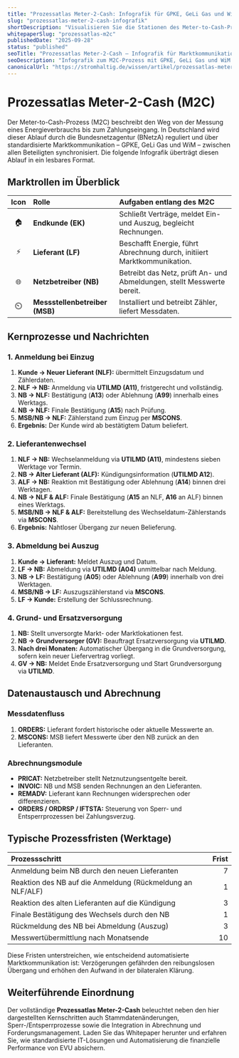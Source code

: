 ```yaml
---
title: "Prozessatlas Meter-2-Cash: Infografik für GPKE, GeLi Gas und WiM"
slug: "prozessatlas-meter-2-cash-infografik"
shortDescription: "Visualisieren Sie die Stationen des Meter-to-Cash-Prozesses – von der Anmeldung über den Lieferantenwechsel bis zur Abrechnung – und erfahren Sie, welche Marktrollen und EDIFACT-Nachrichten dabei zusammenspielen."
whitepaperSlug: "prozessatlas-m2c"
publishedDate: "2025-09-28"
status: "published"
seoTitle: "Prozessatlas Meter-2-Cash – Infografik für Marktkommunikation"
seoDescription: "Infografik zum M2C-Prozess mit GPKE, GeLi Gas und WiM: Marktrollen, Prozessschritte, EDIFACT-Nachrichten und typische Fristen kompakt erklärt."
canonicalUrl: "https://stromhaltig.de/wissen/artikel/prozessatlas-meter-2-cash-infografik"
---
```


# Prozessatlas Meter-2-Cash (M2C)

Der Meter-to-Cash-Prozess (M2C) beschreibt den Weg von der Messung eines Energieverbrauchs bis zum Zahlungseingang. In Deutschland wird dieser Ablauf durch die Bundesnetzagentur (BNetzA) reguliert und über standardisierte Marktkommunikation – GPKE, GeLi Gas und WiM – zwischen allen Beteiligten synchronisiert. Die folgende Infografik überträgt diesen Ablauf in ein lesbares Format.

## Marktrollen im Überblick

| Icon | Rolle | Aufgaben entlang des M2C|
| :---: | :--- | :--- |
| 🏠 | **Endkunde (EK)** | Schließt Verträge, meldet Ein- und Auszug, begleicht Rechnungen. |
| ⚡ | **Lieferant (LF)** | Beschafft Energie, führt Abrechnung durch, initiiert Marktkommunikation. |
| 🌐 | **Netzbetreiber (NB)** | Betreibt das Netz, prüft An- und Abmeldungen, stellt Messwerte bereit. |
| ⏲️ | **Messstellenbetreiber (MSB)** | Installiert und betreibt Zähler, liefert Messdaten. |

## Kernprozesse und Nachrichten

### 1. Anmeldung bei Einzug

1. **Kunde → Neuer Lieferant (NLF):** übermittelt Einzugsdatum und Zählerdaten.
2. **NLF → NB:** Anmeldung via **UTILMD (A11)**, fristgerecht und vollständig.
3. **NB → NLF:** Bestätigung (**A13**) oder Ablehnung (**A99**) innerhalb eines Werktags.
4. **NB → NLF:** Finale Bestätigung (**A15**) nach Prüfung.
5. **MSB/NB → NLF:** Zählerstand zum Einzug per **MSCONS**.
6. **Ergebnis:** Der Kunde wird ab bestätigtem Datum beliefert.

### 2. Lieferantenwechsel

1. **NLF → NB:** Wechselanmeldung via **UTILMD (A11)**, mindestens sieben Werktage vor Termin.
2. **NB → Alter Lieferant (ALF):** Kündigungsinformation (**UTILMD A12**).
3. **ALF → NB:** Reaktion mit Bestätigung oder Ablehnung (**A14**) binnen drei Werktagen.
4. **NB → NLF & ALF:** Finale Bestätigung (**A15** an NLF, **A16** an ALF) binnen eines Werktags.
5. **MSB/NB → NLF & ALF:** Bereitstellung des Wechseldatum-Zählerstands via **MSCONS**.
6. **Ergebnis:** Nahtloser Übergang zur neuen Belieferung.

### 3. Abmeldung bei Auszug

1. **Kunde → Lieferant:** Meldet Auszug und Datum.
2. **LF → NB:** Abmeldung via **UTILMD (A04)** unmittelbar nach Meldung.
3. **NB → LF:** Bestätigung (**A05**) oder Ablehnung (**A99**) innerhalb von drei Werktagen.
4. **MSB/NB → LF:** Auszugszählerstand via **MSCONS**.
5. **LF → Kunde:** Erstellung der Schlussrechnung.

### 4. Grund- und Ersatzversorgung

1. **NB:** Stellt unversorgte Markt- oder Marktlokationen fest.
2. **NB → Grundversorger (GV):** Beauftragt Ersatzversorgung via **UTILMD**.
3. **Nach drei Monaten:** Automatischer Übergang in die Grundversorgung, sofern kein neuer Liefervertrag vorliegt.
4. **GV → NB:** Meldet Ende Ersatzversorgung und Start Grundversorgung via **UTILMD**.

## Datenaustausch und Abrechnung

### Messdatenfluss

1. **ORDERS:** Lieferant fordert historische oder aktuelle Messwerte an.
2. **MSCONS:** MSB liefert Messwerte über den NB zurück an den Lieferanten.

### Abrechnungsmodule

- **PRICAT:** Netzbetreiber stellt Netznutzungsentgelte bereit.
- **INVOIC:** NB und MSB senden Rechnungen an den Lieferanten.
- **REMADV:** Lieferant kann Rechnungen widersprechen oder differenzieren.
- **ORDERS / ORDRSP / IFTSTA:** Steuerung von Sperr- und Entsperrprozessen bei Zahlungsverzug.

## Typische Prozessfristen (Werktage)

| Prozessschritt | Frist |
| :--- | ---: |
| Anmeldung beim NB durch den neuen Lieferanten | 7 |
| Reaktion des NB auf die Anmeldung (Rückmeldung an NLF/ALF) | 1 |
| Reaktion des alten Lieferanten auf die Kündigung | 3 |
| Finale Bestätigung des Wechsels durch den NB | 1 |
| Rückmeldung des NB bei Abmeldung (Auszug) | 3 |
| Messwertübermittlung nach Monatsende | 10 |

Diese Fristen unterstreichen, wie entscheidend automatisierte Marktkommunikation ist: Verzögerungen gefährden den reibungslosen Übergang und erhöhen den Aufwand in der bilateralen Klärung.

## Weiterführende Einordnung

Der vollständige **Prozessatlas Meter-2-Cash** beleuchtet neben den hier dargestellten Kernschritten auch Stammdatenänderungen, Sperr-/Entsperrprozesse sowie die Integration in Abrechnung und Forderungsmanagement. Laden Sie das Whitepaper herunter und erfahren Sie, wie standardisierte IT-Lösungen und Automatisierung die finanzielle Performance von EVU absichern.
